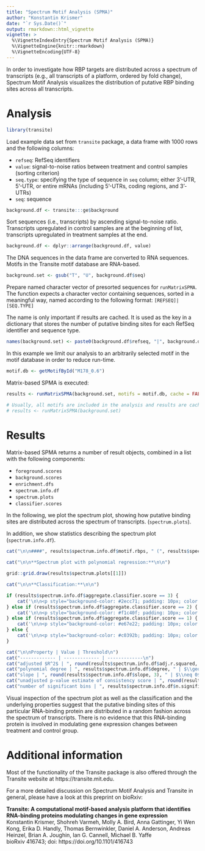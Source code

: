 ```yaml
---
title: "Spectrum Motif Analysis (SPMA)"
author: "Konstantin Krismer"
date: "`r Sys.Date()`"
output: rmarkdown::html_vignette
vignette: >
  %\VignetteIndexEntry{Spectrum Motif Analysis (SPMA)}
  %\VignetteEngine{knitr::rmarkdown}
  %\VignetteEncoding{UTF-8}
---
```


In order to investigate how RBP targets are distributed across a spectrum of transcripts (e.g., all transcripts of a platform, ordered by fold change), Spectrum Motif Analysis visualizes the distribution of putative RBP binding sites across all transcripts.

# Analysis

```r
library(transite)
```

Load example data set from `transite` package, a data frame with 1000 rows and the following columns:

* `refseq`: RefSeq identifiers
* `value`: signal-to-noise ratios between treatment and control samples (sorting criterion)
* `seq.type`: specifying the type of sequence in `seq` column; either 3'-UTR, 5'-UTR, or entire mRNAs (including 5'-UTRs, coding regions, and 3'-UTRs)
* `seq`: sequence

```r
background.df <- transite:::ge$background
```

Sort sequences (i.e., transcripts) by ascending signal-to-noise ratio. Transcripts upregulated in control samples are at the beginning of list, transcripts upregulated in treatment samples at the end.

```r
background.df <- dplyr::arrange(background.df, value)
```

The DNA sequences in the data frame are converted to RNA sequences. Motifs in the Transite motif database are RNA-based.

```r
background.set <- gsub("T", "U", background.df$seq)
```

Prepare named character vector of presorted sequences for `runMatrixSPMA`. The function expects a character vector containing sequences, sorted in a meaningful way, named according to the following format: `[REFSEQ]|[SEQ.TYPE]`

The name is only important if results are cached. It is used as the key in a dictionary that stores the number of putative binding sites for each RefSeq identifier and sequence type.

```r
names(background.set) <- paste0(background.df$refseq, "|", background.df$seq.type)
```

In this example we limit our analysis to an arbitrarily selected motif in the motif database in order to reduce run-time.

```r
motif.db <- getMotifById("M178_0.6")
```

Matrix-based SPMA is executed:

```r
results <- runMatrixSPMA(background.set, motifs = motif.db, cache = FALSE)

# Usually, all motifs are included in the analysis and results are cached to make subsequent analyses more efficient.
# results <- runMatrixSPMA(background.set)
```

# Results

Matrix-based SPMA returns a number of result objects, combined in a list with the following components:

* `foreground.scores`
* `background.scores`
* `enrichment.dfs`
* `spectrum.info.df`
* `spectrum.plots`
* `classifier.scores`

In the following, we plot the spectrum plot, showing how putative binding sites are distributed across the spectrum of transcripts. (`spectrum.plots`).

In addition, we show statistics describing the spectrum plot (`spectrum.info.df`).

```r
cat("\n\n####", results$spectrum.info.df$motif.rbps, " (", results$spectrum.info.df$motif.id, ")\n\n", sep = "")
  
cat("\n\n**Spectrum plot with polynomial regression:**\n\n")

grid::grid.draw(results$spectrum.plots[[1]])

cat("\n\n**Classification:**\n\n")

if (results$spectrum.info.df$aggregate.classifier.score == 3) {
    cat('\n\n<p style="background-color: #2ecc71; padding: 10px; color: white; margin: 0">spectrum classification: non-random (3 out of 3 criteria met)</p>\n\n')
} else if (results$spectrum.info.df$aggregate.classifier.score == 2) {
    cat('\n\n<p style="background-color: #f1c40f; padding: 10px; color: white; margin: 0">spectrum classification: random (2 out of 3 criteria met)</p>\n\n')
} else if (results$spectrum.info.df$aggregate.classifier.score == 1) {
    cat('\n\n<p style="background-color: #e67e22; padding: 10px; color: white; margin: 0">spectrum classification: random (1 out of 3 criteria met)</p>\n\n')
} else {
    cat('\n\n<p style="background-color: #c0392b; padding: 10px; color: white; margin: 0">spectrum classification: random (0 out of 3 criteria met)</p>\n\n')
}

cat("\n\nProperty | Value | Threshold\n")
cat("------------- | ------------- | -------------\n")
cat("adjusted $R^2$ | ", round(results$spectrum.info.df$adj.r.squared, 3), " | $\\geq 0.4$ \n")
cat("polynomial degree | ", results$spectrum.info.df$degree, " | $\\geq 1$ \n")
cat("slope | ", round(results$spectrum.info.df$slope, 3), " | $\\neq 0$ \n")
cat("unadjusted p-value estimate of consistency score | ", round(results$spectrum.info.df$consistency.score.p.value, 7), " | $< 0.000005$ \n")
cat("number of significant bins | ", results$spectrum.info.df$n.significant, " | ", paste0("$\\geq ", floor(40 / 10), "$"), " \n\n")
```

Visual inspection of the spectrum plot as well as the classification and the underlying properties suggest that the putative binding sites of this particular RNA-binding protein are distributed in a random fashion across the spectrum of transcripts. There is no evidence that this RNA-binding protein is involved in modulating gene expression changes between treatment and control group.

# Additional information

Most of the functionality of the Transite package is also offered through the Transite website at https://transite.mit.edu.

For a more detailed discussion on Spectrum Motif Analysis and Transite in general, please have a look at this preprint on bioRxiv:

**Transite: A computational motif-based analysis platform that identifies RNA-binding proteins modulating changes in gene expression**  
Konstantin Krismer, Shohreh Varmeh, Molly A. Bird, Anna Gattinger, Yi Wen Kong, Erika D. Handly, Thomas Bernwinkler, Daniel A. Anderson, Andreas Heinzel, Brian A. Joughin, Ian G. Cannell, Michael B. Yaffe  
bioRxiv 416743; doi: https://doi.org/10.1101/416743
